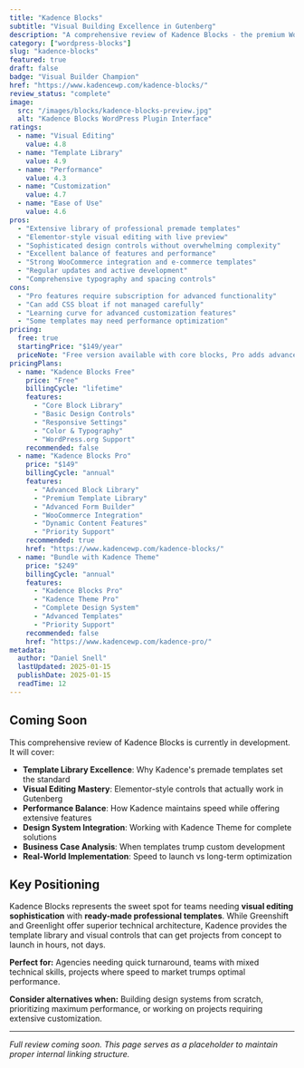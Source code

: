 ```yaml
---
title: "Kadence Blocks"
subtitle: "Visual Building Excellence in Gutenberg"
description: "A comprehensive review of Kadence Blocks - the premium WordPress plugin that brings Elementor-style visual editing to Gutenberg with extensive templates, sophisticated controls, and balanced performance."
category: ["wordpress-blocks"]
slug: "kadence-blocks"
featured: true
draft: false
badge: "Visual Builder Champion"
href: "https://www.kadencewp.com/kadence-blocks/"
review_status: "complete"
image:
  src: "/images/blocks/kadence-blocks-preview.jpg"
  alt: "Kadence Blocks WordPress Plugin Interface"
ratings:
  - name: "Visual Editing"
    value: 4.8
  - name: "Template Library"
    value: 4.9
  - name: "Performance"
    value: 4.3
  - name: "Customization"
    value: 4.7
  - name: "Ease of Use"
    value: 4.6
pros:
  - "Extensive library of professional premade templates"
  - "Elementor-style visual editing with live preview"
  - "Sophisticated design controls without overwhelming complexity"
  - "Excellent balance of features and performance"
  - "Strong WooCommerce integration and e-commerce templates"
  - "Regular updates and active development"
  - "Comprehensive typography and spacing controls"
cons:
  - "Pro features require subscription for advanced functionality"
  - "Can add CSS bloat if not managed carefully"
  - "Learning curve for advanced customization features"
  - "Some templates may need performance optimization"
pricing:
  free: true
  startingPrice: "$149/year"
  priceNote: "Free version available with core blocks, Pro adds advanced features and templates"
pricingPlans:
  - name: "Kadence Blocks Free"
    price: "Free"
    billingCycle: "lifetime"
    features:
      - "Core Block Library"
      - "Basic Design Controls"
      - "Responsive Settings"
      - "Color & Typography"
      - "WordPress.org Support"
    recommended: false
  - name: "Kadence Blocks Pro"
    price: "$149"
    billingCycle: "annual"
    features:
      - "Advanced Block Library"
      - "Premium Template Library"
      - "Advanced Form Builder"
      - "WooCommerce Integration"
      - "Dynamic Content Features"
      - "Priority Support"
    recommended: true
    href: "https://www.kadencewp.com/kadence-blocks/"
  - name: "Bundle with Kadence Theme"
    price: "$249"
    billingCycle: "annual"
    features:
      - "Kadence Blocks Pro"
      - "Kadence Theme Pro"
      - "Complete Design System"
      - "Advanced Templates"
      - "Priority Support"
    recommended: false
    href: "https://www.kadencewp.com/kadence-pro/"
metadata:
  author: "Daniel Snell"
  lastUpdated: 2025-01-15
  publishDate: 2025-01-15
  readTime: 12
---
```


## Coming Soon

This comprehensive review of Kadence Blocks is currently in development. It will cover:

- **Template Library Excellence**: Why Kadence's premade templates set the standard
- **Visual Editing Mastery**: Elementor-style controls that actually work in Gutenberg
- **Performance Balance**: How Kadence maintains speed while offering extensive features
- **Design System Integration**: Working with Kadence Theme for complete solutions
- **Business Case Analysis**: When templates trump custom development
- **Real-World Implementation**: Speed to launch vs long-term optimization

## Key Positioning

Kadence Blocks represents the sweet spot for teams needing **visual editing sophistication** with **ready-made professional templates**. While Greenshift and Greenlight offer superior technical architecture, Kadence provides the template library and visual controls that can get projects from concept to launch in hours, not days.

**Perfect for:** Agencies needing quick turnaround, teams with mixed technical skills, projects where speed to market trumps optimal performance.

**Consider alternatives when:** Building design systems from scratch, prioritizing maximum performance, or working on projects requiring extensive customization.

---

*Full review coming soon. This page serves as a placeholder to maintain proper internal linking structure.*